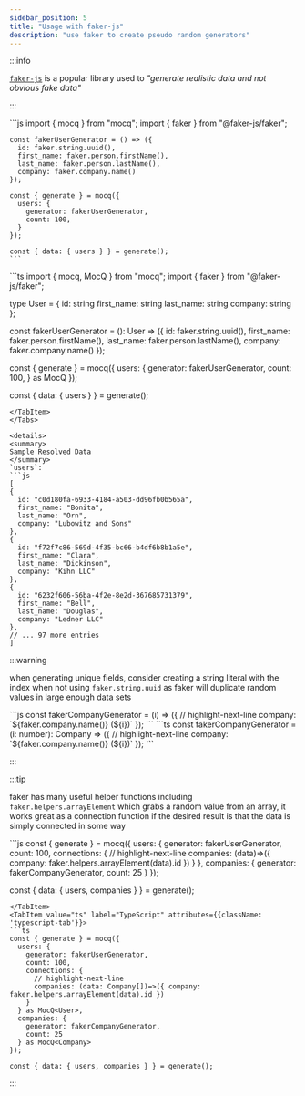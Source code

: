 ```yaml
---
sidebar_position: 5
title: "Usage with faker-js"
description: "use faker to create pseudo random generators"
---
```


:::info

[`faker-js`](https://fakerjs.dev/) is a popular library used to _"generate realistic data and not obvious fake data"_

:::


<Tabs groupId="code-block-language">
  <TabItem value="js" label="JavaScript" attributes={{className: 'javascript-tab'}}>
    ```js
    import { mocq } from "mocq";
    import { faker } from "@faker-js/faker";

    const fakerUserGenerator = () => ({
      id: faker.string.uuid(),
      first_name: faker.person.firstName(),
      last_name: faker.person.lastName(),
      company: faker.company.name()
    });

    const { generate } = mocq({
      users: {
        generator: fakerUserGenerator,
        count: 100,
      }
    });

    const { data: { users } } = generate();
    ```
  </TabItem>
  <TabItem value="ts" label="TypeScript" attributes={{className: 'typescript-tab'}}>
  ```ts
  import { mocq, MocQ } from "mocq";
  import { faker } from "@faker-js/faker";

  type User = {
    id: string
    first_name: string
    last_name: string
    company: string
  };

  const fakerUserGenerator = (): User => ({
    id: faker.string.uuid(),
    first_name: faker.person.firstName(),
    last_name: faker.person.lastName(),
    company: faker.company.name()
  });

  const { generate } = mocq({
    users: {
      generator: fakerUserGenerator,
      count: 100,
    } as MocQ<User>
  });

  const { data: { users } } = generate();
  ```
  </TabItem>
</Tabs>

<details>
<summary>
Sample Resolved Data
</summary>
`users`: 
```js
[
  {
    id: "c0d180fa-6933-4184-a503-dd96fb0b565a",
    first_name: "Bonita",
    last_name: "Orn",
    company: "Lubowitz and Sons"
  },
  {
    id: "f72f7c86-569d-4f35-bc66-b4df6b8b1a5e",
    first_name: "Clara",
    last_name: "Dickinson",
    company: "Kihn LLC"
  },
  {
    id: "6232f606-56ba-4f2e-8e2d-367685731379",
    first_name: "Bell",
    last_name: "Douglas",
    company: "Ledner LLC"
  },
  // ... 97 more entries
]
```
</details>

:::warning

when generating unique fields, consider creating a string literal with the index when not using `faker.string.uuid`
as faker will duplicate random values in large enough data sets

<Tabs groupId="code-block-language">
  <TabItem value="js" label="JavaScript" attributes={{className: 'javascript-tab'}}>
    ```js
    const fakerCompanyGenerator = (i) => ({
      // highlight-next-line
      company: `${faker.company.name()} (${i})`
    });
    ```
  </TabItem>
  <TabItem value="ts" label="TypeScript" attributes={{className: 'typescript-tab'}}>
    ```ts
    const fakerCompanyGenerator = (i: number): Company => ({
      // highlight-next-line
      company: `${faker.company.name()} (${i})`
    });
    ```
  </TabItem>
</Tabs>

:::

:::tip

faker has many useful helper functions including `faker.helpers.arrayElement` which grabs a random value from an array, it works great as a connection function if the desired result is that the data is simply connected in some way

<Tabs groupId="code-block-language">
  <TabItem value="js" label="JavaScript" attributes={{className: 'javascript-tab'}}>
  ```js
  const { generate } = mocq({
    users: {
      generator: fakerUserGenerator,
      count: 100,
      connections: {
        // highlight-next-line
        companies: (data)=>({ company: faker.helpers.arrayElement(data).id })
      }
    },
    companies: {
      generator: fakerCompanyGenerator,
      count: 25
    }
  });

  const { data: { users, companies } } = generate();
  ```
  </TabItem>
  <TabItem value="ts" label="TypeScript" attributes={{className: 'typescript-tab'}}>
  ```ts
  const { generate } = mocq({
    users: {
      generator: fakerUserGenerator,
      count: 100,
      connections: {
        // highlight-next-line
        companies: (data: Company[])=>({ company: faker.helpers.arrayElement(data).id })
      }
    } as MocQ<User>,
    companies: {
      generator: fakerCompanyGenerator,
      count: 25
    } as MocQ<Company>
  });

  const { data: { users, companies } } = generate();
  ```
  </TabItem>
</Tabs>

:::